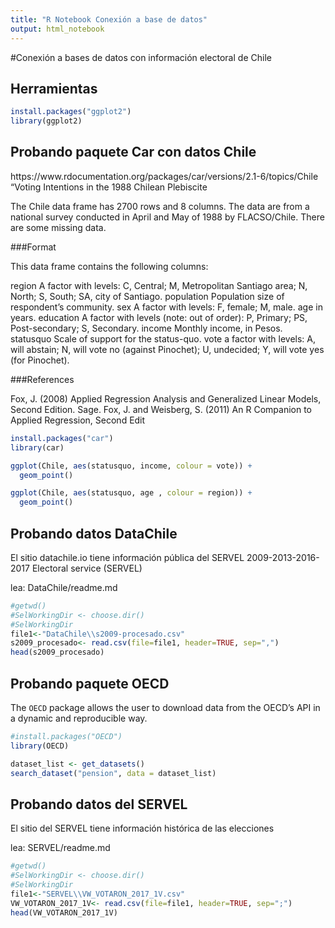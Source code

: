 ---
title: "R Notebook Conexión a base de datos"
output: html_notebook
---


#Conexión a bases de datos con información electoral de Chile

## Herramientas

```{r}
install.packages("ggplot2")
library(ggplot2)
```


## Probando paquete Car con datos Chile

https://www.rdocumentation.org/packages/car/versions/2.1-6/topics/Chile
"Voting Intentions in the 1988 Chilean Plebiscite

The Chile data frame has 2700 rows and 8 columns. The data are from a national survey conducted in April and May of 1988 by FLACSO/Chile. There are some missing data.

###Format

This data frame contains the following columns:

region
    A factor with levels: C, Central; M, Metropolitan Santiago area; N, North; S, South; SA, city of Santiago.
population
    Population size of respondent's community.
sex
    A factor with levels: F, female; M, male.
age
    in years.
education
    A factor with levels (note: out of order): P, Primary; PS, Post-secondary; S, Secondary.
income
    Monthly income, in Pesos.
statusquo
    Scale of support for the status-quo.
vote
    a factor with levels: A, will abstain; N, will vote no (against Pinochet); U, undecided; Y, will vote yes (for Pinochet).

###References

Fox, J. (2008) Applied Regression Analysis and Generalized Linear Models, Second Edition. Sage.
Fox, J. and Weisberg, S. (2011) An R Companion to Applied Regression, Second Edit

```{r}
install.packages("car")
library(car)
```





```{r}
ggplot(Chile, aes(statusquo, income, colour = vote)) + 
  geom_point()

ggplot(Chile, aes(statusquo, age , colour = region)) + 
  geom_point()


```

## Probando datos DataChile 

El sitio datachile.io tiene información pública del SERVEL
2009-2013-2016-2017	Electoral service (SERVEL)

lea: DataChile/readme.md


```{r }
#getwd()
#SelWorkingDir <- choose.dir()
#SelWorkingDir
file1<-"DataChile\\s2009-procesado.csv"
s2009_procesado<- read.csv(file=file1, header=TRUE, sep=",")
head(s2009_procesado)
```




## Probando paquete OECD 

The `OECD` package allows the user to download data from the OECD's API in a
dynamic and reproducible way.


```{r loadLibrary, eval=FALSE}
#install.packages("OECD")
library(OECD)
```

```{r}
dataset_list <- get_datasets()
search_dataset("pension", data = dataset_list)
```


## Probando datos del SERVEL 

El sitio del SERVEL tiene información histórica de las elecciones

lea: SERVEL/readme.md

```{r}
#getwd()
#SelWorkingDir <- choose.dir()
#SelWorkingDir
file1<-"SERVEL\\VW_VOTARON_2017_1V.csv"
VW_VOTARON_2017_1V<- read.csv(file=file1, header=TRUE, sep=";")
head(VW_VOTARON_2017_1V)
```


